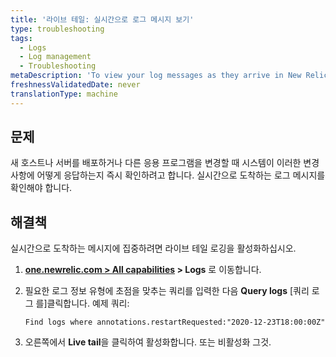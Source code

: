 ```yaml
---
title: '라이브 테일: 실시간으로 로그 메시지 보기'
type: troubleshooting
tags:
  - Logs
  - Log management
  - Troubleshooting
metaDescription: 'To view your log messages as they arrive in New Relic in real time, use the live tail feature.'
freshnessValidatedDate: never
translationType: machine
---
```


## 문제

새 호스트나 서버를 배포하거나 다른 응용 프로그램을 변경할 때 시스템이 이러한 변경 사항에 어떻게 응답하는지 즉시 확인하려고 합니다. 실시간으로 도착하는 로그 메시지를 확인해야 합니다.

## 해결책

실시간으로 도착하는 메시지에 집중하려면 라이브 테일 로깅을 활성화하십시오.

1. **[one.newrelic.com > All capabilities](https://one.newrelic.com/all-capabilities) > Logs** 로 이동합니다.

2. 필요한 로그 정보 유형에 초점을 맞추는 쿼리를 입력한 다음 **Query logs** \[쿼리 로그 를]클릭합니다. 예제 쿼리:

   ```
   Find logs where annotations.restartRequested:"2020-12-23T18:00:00Z"
   ```

3. 오른쪽에서 **Live tail**을 클릭하여 활성화합니다. <Icon name="fe-play-circle"/> 또는 비활성화 <Icon name="fe-pause-circle"/> 그것.